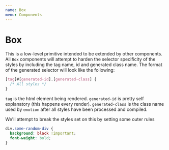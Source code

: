 ```yaml
---
name: Box
menu: Components
---
```




# Box

This is a low-level primitive intended to be extended by other components. All `Box` components will attempt to harden the selector specificity of the styles by including the tag name, id and generated class name. The format of the generated selector will look like the following:

```css
[tag]#[generated-id].[generated-class] {
  /* All styles */
}
```

`tag` is the html element being rendered. `generated-id` is pretty self explanatory (this happens every render). `generated-class` is the class name used by `emotion` after all styles have been processed and compiled.

<PropsTable of={Box} />

We'll attempt to break the styles set on this by setting some outer rules

```css
div.some-random-div {
  background: black !important;
  font-weight: bold;
}
```

<Playground>
  <style
    dangerouslySetInnerHTML={{
      __html: `
    div.some-random-div {
      background: black !important;
      font-weight: bold;
    }
  `,
    }}
  />
  An example to showcase outer styles not bleeding through
  <Box
    id="my-id"
    important
    className="some-random-div bg-yellow-lighter p-4 text-sm text-yellow-darkest border border-yellow-dark mt-4 p-64 rounded"
    tag="div"
  >
    Subway tile cardigan tacos fashion axe. Subway tile pickled blog hell of
    health goth tattooed tousled affogato hashtag fashion axe mumblecore artisan
    synth tacos. Readymade shaman DIY, glossier vexillologist enamel pin trust
    fund chia live-edge before they sold out messenger bag aesthetic gastropub
    biodiesel. Organic blog pitchfork gluten-free, jianbing lyft subway tile.
    Bespoke retro schlitz poutine palo santo kogi tilde YOLO tumblr scenester
    locavore jianbing cred. Ennui brooklyn iceland marfa, farm-to-table venmo
    art party affogato kogi umami raclette. Enamel pin affogato tofu biodiesel
    master cleanse stumptown fixie.
  </Box>
</Playground>
